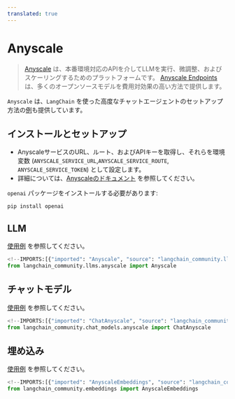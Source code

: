 ```yaml
---
translated: true
---
```


# Anyscale

>[Anyscale](https://www.anyscale.com) は、本番環境対応のAPIを介してLLMを実行、微調整、およびスケーリングするためのプラットフォームです。
> [Anyscale Endpoints](https://docs.anyscale.com/endpoints/overview) は、多くのオープンソースモデルを費用対効果の高い方法で提供します。

`Anyscale` は、`LangChain` を使った高度なチャットエージェントのセットアップ方法の[例](https://docs.anyscale.com/endpoints/model-serving/examples/langchain-integration)も提供しています。

## インストールとセットアップ

- AnyscaleサービスのURL、ルート、およびAPIキーを取得し、それらを環境変数 (`ANYSCALE_SERVICE_URL`,`ANYSCALE_SERVICE_ROUTE`, `ANYSCALE_SERVICE_TOKEN`) として設定します。
- 詳細については、[Anyscaleのドキュメント](https://www.anyscale.com/get-started) を参照してください。

`openai` パッケージをインストールする必要があります:

```bash
pip install openai
```

## LLM

[使用例](/docs/integrations/llms/anyscale) を参照してください。

```python
<!--IMPORTS:[{"imported": "Anyscale", "source": "langchain_community.llms.anyscale", "docs": "https://api.python.langchain.com/en/latest/llms/langchain_community.llms.anyscale.Anyscale.html", "title": "Anyscale"}]-->
from langchain_community.llms.anyscale import Anyscale
```

## チャットモデル

[使用例](/docs/integrations/chat/anyscale) を参照してください。

```python
<!--IMPORTS:[{"imported": "ChatAnyscale", "source": "langchain_community.chat_models.anyscale", "docs": "https://api.python.langchain.com/en/latest/chat_models/langchain_community.chat_models.anyscale.ChatAnyscale.html", "title": "Anyscale"}]-->
from langchain_community.chat_models.anyscale import ChatAnyscale
```

## 埋め込み

[使用例](/docs/integrations/text_embedding/anyscale) を参照してください。

```python
<!--IMPORTS:[{"imported": "AnyscaleEmbeddings", "source": "langchain_community.embeddings", "docs": "https://api.python.langchain.com/en/latest/embeddings/langchain_community.embeddings.anyscale.AnyscaleEmbeddings.html", "title": "Anyscale"}]-->
from langchain_community.embeddings import AnyscaleEmbeddings
```

